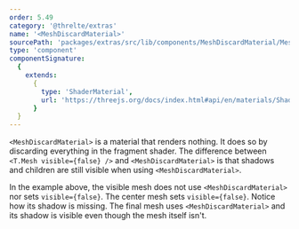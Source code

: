 ```yaml
---
order: 5.49
category: '@threlte/extras'
name: '<MeshDiscardMaterial>'
sourcePath: 'packages/extras/src/lib/components/MeshDiscardMaterial/MeshDiscardMaterial.svelte'
type: 'component'
componentSignature:
  {
    extends:
      {
        type: 'ShaderMaterial',
        url: 'https://threejs.org/docs/index.html#api/en/materials/ShaderMaterial'
      }
  }
---
```


`<MeshDiscardMaterial>` is a material that renders nothing. It does so by discarding everything in the fragment shader. The difference between `<T.Mesh visible={false} />` and `<MeshDiscardMaterial>` is that shadows and children are still visible when using `<MeshDiscardMaterial>`.

<Example path="extras/mesh-discard-material" />

In the example above, the visible mesh does not use `<MeshDiscardMaterial>` nor sets `visible={false}`. The center mesh sets `visible={false}`. Notice how its shadow is missing. The final mesh uses `<MeshDiscardMaterial>` and its shadow is visible even though the mesh itself isn't.
